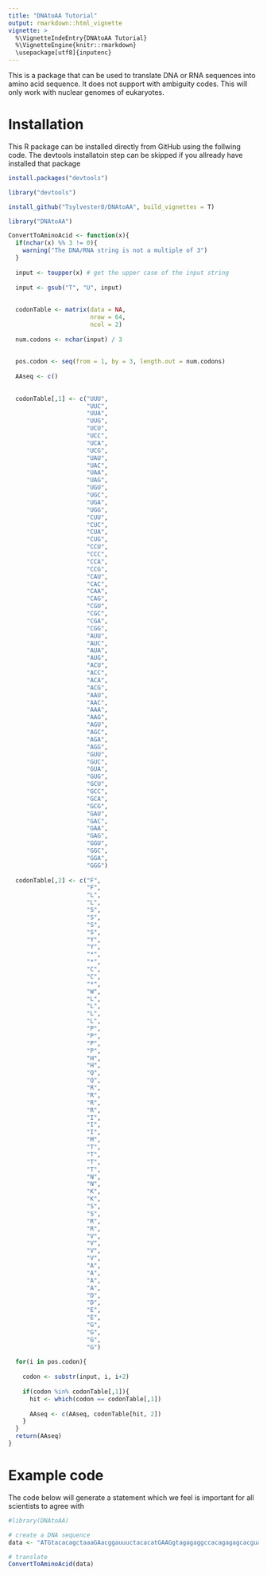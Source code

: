 ```yaml
---
title: "DNAtoAA Tutorial"
output: rmarkdown::html_vignette
vignette: >
  %\VignetteIndeEntry{DNAtoAA Tutorial}
  %\VignetteEngine{knitr::rmarkdown}
  \usepackage[utf8]{inputenc}
---
```


This is a package that can be used to translate DNA or RNA sequences into amino acid sequence. It does not support with ambiguity codes. This will only work with nuclear genomes of eukaryotes.

# Installation 
This R package can be installed directly from GitHub using the follwing code. The devtools installatoin step can be skipped if you allready have installed that package

```r
install.packages("devtools")

library("devtools")

install_github("Tsylvester8/DNAtoAA", build_vignettes = T)

library("DNAtoAA")

```



```r
ConvertToAminoAcid <- function(x){
  if(nchar(x) %% 3 != 0){
    warning("The DNA/RNA string is not a multiple of 3")
  }
  
  input <- toupper(x) # get the upper case of the input string
  
  input <- gsub("T", "U", input)
  
  
  codonTable <- matrix(data = NA,
                       nrow = 64,
                       ncol = 2)
  
  num.codons <- nchar(input) / 3
  
  
  pos.codon <- seq(from = 1, by = 3, length.out = num.codons)
  
  AAseq <- c()
  
  
  codonTable[,1] <- c("UUU",
                      "UUC",
                      "UUA",
                      "UUG",
                      "UCU",
                      "UCC",
                      "UCA",
                      "UCG",
                      "UAU",
                      "UAC",
                      "UAA",
                      "UAG",
                      "UGU",
                      "UGC",
                      "UGA",
                      "UGG",
                      "CUU",
                      "CUC",
                      "CUA",
                      "CUG",
                      "CCU",
                      "CCC",
                      "CCA",
                      "CCG",
                      "CAU",
                      "CAC",
                      "CAA",
                      "CAG",
                      "CGU",
                      "CGC",
                      "CGA",
                      "CGG",
                      "AUU",
                      "AUC",
                      "AUA",
                      "AUG",
                      "ACU",
                      "ACC",
                      "ACA",
                      "ACG",
                      "AAU",
                      "AAC",
                      "AAA",
                      "AAG",
                      "AGU",
                      "AGC",
                      "AGA",
                      "AGG",
                      "GUU",
                      "GUC",
                      "GUA",
                      "GUG",
                      "GCU",
                      "GCC",
                      "GCA",
                      "GCG",
                      "GAU",
                      "GAC",
                      "GAA",
                      "GAG",
                      "GGU",
                      "GGC",
                      "GGA",
                      "GGG")
  
  codonTable[,2] <- c("F",
                      "F",
                      "L",
                      "L",
                      "S",
                      "S",
                      "S",
                      "S",
                      "Y",
                      "Y",
                      "*",
                      "*",
                      "C",
                      "C",
                      "*",
                      "W",
                      "L",
                      "L",
                      "L",
                      "L",
                      "P",
                      "P",
                      "P",
                      "P",
                      "H",
                      "H",
                      "Q",
                      "Q",
                      "R",
                      "R",
                      "R",
                      "R",
                      "I",
                      "I",
                      "I",
                      "M",
                      "T",
                      "T",
                      "T",
                      "T",
                      "N",
                      "N",
                      "K",
                      "K",
                      "S",
                      "S",
                      "R",
                      "R",
                      "V",
                      "V",
                      "V",
                      "V",
                      "A",
                      "A",
                      "A",
                      "A",
                      "D",
                      "D",
                      "E",
                      "E",
                      "G",
                      "G",
                      "G",
                      "G")
  
  for(i in pos.codon){
    
    codon <- substr(input, i, i+2)
    
    if(codon %in% codonTable[,1]){
      hit <- which(codon == codonTable[,1])
      
      AAseq <- c(AAseq, codonTable[hit, 2])
    }
  }
  return(AAseq)
}

```


# Example code

The code below will generate a statement which we feel is important for all scientists to agree with

```r
#library(DNAtoAA)

# create a DNA sequence
data <- "ATGtacacagctaaaGAacggauuuctacacatGAAGgtagagaggccacagagagcacguag"

# translate 
ConvertToAminoAcid(data)

```












